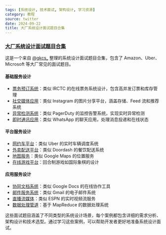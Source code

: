 ```yaml
---
tags: [系统设计, 技术面试, 架构设计, 学习资源]
category: 教程
source: twitter
date: 2024-09-22
title: 大厂系统设计面试题目合集
---
```


### [大厂系统设计面试题目合集](https://twitter-thread.com/t/1827563985798897674)

这是一个来自 [@gkcs_](https://twitter-thread.com/t/1827563985798897674) 整理的系统设计面试题目合集，包含了 Amazon、Uber、Microsoft 等大厂常见的面试题目。

#### 基础服务设计
- [票务预订系统](https://www.youtube.com/watch?v=j3etJx7M0Sc)：类似 IRCTC 的在线票务系统设计，包含高并发订票和库存管理
- [社交媒体应用](https://www.youtube.com/watch?v=QmX2NPkJTKg)：类似 Instagram 的图片分享平台，涵盖存储、Feed 流和推荐系统
- [异常检测系统](https://www.youtube.com/watch?v=smiu01pLosI)：类似 PagerDuty 的监控告警系统，实现实时异常检测
- [即时通讯应用](https://www.youtube.com/watch?v=vvhC64hQZMk)：类似 WhatsApp 的聊天应用，处理消息投递和在线状态

#### 平台服务设计
- [网约车平台](https://interviewready.io/learn/system-design-course/design-a-cab-aggregator-app-like-uber/requirements-of-a-cab-aggregator)：类似 Uber 的实时车辆调度系统
- [外卖配送平台](https://www.youtube.com/watch?v=iRhSAR3ldTw)：类似 Doordash 的餐饮配送系统
- [地图服务](https://interviewready.io/learn/system-design-course/design-a-location-based-service-like-google-maps/requirements-of-a-map-application)：类似 Google Maps 的位置服务
- [在线游戏平台](https://interviewready.io/learn/system-design-course/chess-design-building-a-highly-scalable-turn-based-gaming-website/requirements_of_a_chess_website)：回合制游戏如国际象棋的设计

#### 应用服务设计
- [协同文档系统](https://interviewready.io/learn/system-design-course/google-docs-collaborative-editor-design/Google-Docs-Requirements)：类似 Google Docs 的在线协作工具
- [邮件服务系统](https://interviewready.io/learn/system-design-course/design-an-emailing-service-like-gmail/scope_and_requirement_setting)：类似 Gmail 的电子邮件系统
- [直播流媒体](https://interviewready.io/learn/system-design-course/hotstar-live-video-streaming-design/live_streaming_requirement_breakdown)：类似 ESPN 的实时视频流服务
- [数据处理管道](https://interviewready.io/learn/system-design-course/8-map-reduce-and-stream-processing/converting_data_sources_to_a_lake)：基于 MapReduce 的数据处理系统

这些面试题目涵盖了不同类型的系统设计场景，每个案例都包含详细的需求分析、架构设计和技术选型。通过学习这些案例，可以帮助开发者更好地准备系统设计面试。 